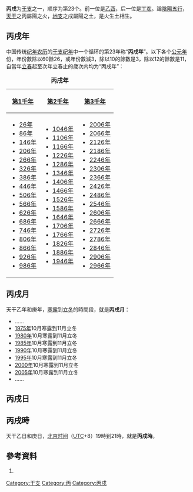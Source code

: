 {{Ganzhi-1}}

'''丙戌'''为[[干支|干支]]之一，顺序为第23个。前一位是[[乙酉|乙酉]]，后一位是[[丁亥|丁亥]]。論[[陰陽|陰陽]][[五行|五行]]，[[天干|天干]]之丙屬陽之火，[[地支|地支]]之戌屬陽之土，是火生土相生。

== 丙戌年 ==
中国传统[[纪年|纪年]][[农历|农历]]的[[干支纪年|干支纪年]]中一个循环的第23年称“'''丙戌年'''”。以下各个[[公元|公元]][[年|年]]份，年份數除以60餘26，或年份數減3，除以10的餘數是3，除以12的餘數是11，自當年[[立春|立春]]起至次年立春止的歲次内均为“丙戌年”：

{| class="wikitable"
|+'''丙戌年'''
|-
![[第1千年|第1千年]]!![[第2千年|第2千年]]!![[第3千年|第3千年]]
|-
|
*[[26年|26年]]
*[[86年|86年]]
*[[146年|146年]]
*[[206年|206年]]
*[[266年|266年]]
*[[326年|326年]]
*[[386年|386年]]
*[[446年|446年]]
*[[506年|506年]]
*[[566年|566年]]
*[[626年|626年]]
*[[686年|686年]]
*[[746年|746年]]
*[[806年|806年]]
*[[866年|866年]]
*[[926年|926年]]
*[[986年|986年]]
|
*[[1046年|1046年]]
*[[1106年|1106年]]
*[[1166年|1166年]]
*[[1226年|1226年]]
*[[1286年|1286年]]
*[[1346年|1346年]]
*[[1406年|1406年]]
*[[1466年|1466年]]
*[[1526年|1526年]]
*[[1586年|1586年]]
*[[1646年|1646年]]
*[[1706年|1706年]]
*[[1766年|1766年]]
*[[1826年|1826年]]
*[[1886年|1886年]]
*[[1946年|1946年]]
|
*[[2006年|2006年]]
*[[2066年|2066年]]
*[[2126年|2126年]]
*[[2186年|2186年]]
*[[2246年|2246年]]
*[[2306年|2306年]]
*[[2366年|2366年]]
*[[2426年|2426年]]
*[[2486年|2486年]]
*[[2546年|2546年]]
*[[2606年|2606年]]
*[[2666年|2666年]]
*[[2726年|2726年]]
*[[2786年|2786年]]
*[[2846年|2846年]]
*[[2906年|2906年]]
*[[2966年|2966年]]
|}

== 丙戌月 ==
天干乙年和庚年，[[寒露|寒露]]到[[立冬|立冬]]的時間段，就是'''丙戌月'''：

*……
*[[1975年|1975年]]10月寒露到11月立冬
*[[1980年|1980年]]10月寒露到11月立冬
*[[1985年|1985年]]10月寒露到11月立冬
*[[1990年|1990年]]10月寒露到11月立冬
*[[1995年|1995年]]10月寒露到11月立冬
*[[2000年|2000年]]10月寒露到11月立冬
*[[2005年|2005年]]10月寒露到11月立冬
*……

== 丙戌日 ==
{{平年干支紀日	
|J101=	37年、117年、197年、277年、357年、437年、517年、597年、677年、757年、837年、917年、997年、1077年、1157年、1237年、1317年、1397年、1477年、1557年、……
|J102=	14年、94年、174年、254年、334年、414年、494年、574年、654年、734年、814年、894年、974年、1054年、1134年、1214年、1294年、1374年、1454年、1534年、1614年、……
|J103=	71年、151年、231年、311年、391年、471年、551年、631年、711年、791年、871年、951年、1031年、1111年、1191年、1271年、1351年、1431年、1511年、1591年、……
|J104=	25年、105年、185年、265年、345年、425年、505年、585年、665年、745年、825年、905年、985年、1065年、1145年、1225年、1305年、1385年、1465年、1545年、……
|J105=	82年、162年、242年、322年、402年、482年、562年、642年、722年、802年、882年、962年、1042年、1122年、1202年、1282年、1362年、1442年、1522年、1602年、……
|J106=	59年、139年、219年、299年、379年、459年、539年、619年、699年、779年、859年、939年、1019年、1099年、1179年、1259年、1339年、1419年、1499年、1579年、……
|J107=	13年、93年、173年、253年、333年、413年、493年、573年、653年、733年、813年、893年、973年、1053年、1133年、1213年、1293年、1373年、1453年、1533年、1613年、……
|J108=	70年、150年、230年、310年、390年、470年、550年、630年、710年、790年、870年、950年、1030年、1110年、1190年、1270年、1350年、1430年、1510年、1590年、……
|J109=	47年、127年、207年、287年、367年、447年、527年、607年、687年、767年、847年、927年、1007年、1087年、1167年、1247年、1327年、1407年、1487年、1567年、……
|J110=	81年、161年、241年、321年、401年、481年、561年、641年、721年、801年、881年、961年、1041年、1121年、1201年、1281年、1361年、1441年、1521年、1601年、……
|J111=	58年、138年、218年、298年、378年、458年、538年、618年、698年、778年、858年、938年、1018年、1098年、1178年、1258年、1338年、1418年、1498年、1578年、……
|J112=	35年、115年、195年、275年、355年、435年、515年、595年、675年、755年、835年、915年、995年、1075年、1155年、1235年、1315年、1395年、1475年、1555年、……
|J113=	69年、149年、229年、309年、389年、469年、549年、629年、709年、789年、869年、949年、1029年、1109年、1189年、1269年、1349年、1429年、1509年、1589年、……
|J114=	46年、126年、206年、286年、366年、446年、526年、606年、686年、766年、846年、926年、1006年、1086年、1166年、1246年、1326年、1406年、1486年、1566年、……
|J115=	23年、103年、183年、263年、343年、423年、503年、583年、663年、743年、823年、903年、983年、1063年、1143年、1223年、1303年、1383年、1463年、1543年、1623年、……
|J116=	57年、137年、217年、297年、377年、457年、537年、617年、697年、777年、857年、937年、1017年、1097年、1177年、1257年、1337年、1417年、1497年、1577年、……
|J117=	34年、114年、194年、274年、354年、434年、514年、594年、674年、754年、834年、914年、994年、1074年、1154年、1234年、1314年、1394年、1474年、1554年、……
|J118=	11年、91年、171年、251年、331年、411年、491年、571年、651年、731年、811年、891年、971年、1051年、1131年、1211年、1291年、1371年、1451年、1531年、1611年、……
|J119=	45年、125年、205年、285年、365年、445年、525年、605年、685年、765年、845年、925年、1005年、1085年、1165年、1245年、1325年、1405年、1485年、1565年、……
|J120=	22年、102年、182年、262年、342年、422年、502年、582年、662年、742年、822年、902年、982年、1062年、1142年、1222年、1302年、1382年、1462年、1542年、1622年、……
|J121=	79年、159年、239年、319年、399年、479年、559年、639年、719年、799年、879年、959年、1039年、1119年、1199年、1279年、1359年、1439年、1519年、1599年、……
|J122=	33年、113年、193年、273年、353年、433年、513年、593年、673年、753年、833年、913年、993年、1073年、1153年、1233年、1313年、1393年、1473年、1553年、……
|J123=	10年、90年、170年、250年、330年、410年、490年、570年、650年、730年、810年、890年、970年、1050年、1130年、1210年、1290年、1370年、1450年、1530年、1610年、……
|J124=	67年、147年、227年、307年、387年、467年、547年、627年、707年、787年、867年、947年、1027年、1107年、1187年、1267年、1347年、1427年、1507年、1587年、……
|J125=	21年、101年、181年、261年、341年、421年、501年、581年、661年、741年、821年、901年、981年、1061年、1141年、1221年、1301年、1381年、1461年、1541年、1621年、……
|J126=	78年、158年、238年、318年、398年、478年、558年、638年、718年、798年、878年、958年、1038年、1118年、1198年、1278年、1358年、1438年、1518年、1598年、……
|J127=	55年、135年、215年、295年、375年、455年、535年、615年、695年、775年、855年、935年、1015年、1095年、1175年、1255年、1335年、1415年、1495年、1575年、……
|J128=	9年、89年、169年、249年、329年、409年、489年、569年、649年、729年、809年、889年、969年、1049年、1129年、1209年、1289年、1369年、1449年、1529年、1609年、……
|J129=	66年、146年、226年、306年、386年、466年、546年、626年、706年、786年、866年、946年、1026年、1106年、1186年、1266年、1346年、1426年、1506年、1586年、……
|J130=	43年、123年、203年、283年、363年、443年、523年、603年、683年、763年、843年、923年、1003年、1083年、1163年、1243年、1323年、1403年、1483年、1563年、……
|J131=	77年、157年、237年、317年、397年、477年、557年、637年、717年、797年、877年、957年、1037年、1117年、1197年、1277年、1357年、1437年、1517年、1597年、……
|J201=	54年、134年、214年、294年、374年、454年、534年、614年、694年、774年、854年、934年、1014年、1094年、1174年、1254年、1334年、1414年、1494年、1574年、……
|J202=	31年、111年、191年、271年、351年、431年、511年、591年、671年、751年、831年、911年、991年、1071年、1151年、1231年、1311年、1391年、1471年、1551年、……
|J203=	65年、145年、225年、305年、385年、465年、545年、625年、705年、785年、865年、945年、1025年、1105年、1185年、1265年、1345年、1425年、1505年、1585年、……
|J204=	42年、122年、202年、282年、362年、442年、522年、602年、682年、762年、842年、922年、1002年、1082年、1162年、1242年、1322年、1402年、1482年、1562年、……
|J205=	19年、99年、179年、259年、339年、419年、499年、579年、659年、739年、819年、899年、979年、1059年、1139年、1219年、1299年、1379年、1459年、1539年、1619年、……
|J206=	53年、133年、213年、293年、373年、453年、533年、613年、693年、773年、853年、933年、1013年、1093年、1173年、1253年、1333年、1413年、1493年、1573年、……
|J207=	30年、110年、190年、270年、350年、430年、510年、590年、670年、750年、830年、910年、990年、1070年、1150年、1230年、1310年、1390年、1470年、1550年、……
|J208=	7年、87年、167年、247年、327年、407年、487年、567年、647年、727年、807年、887年、967年、1047年、1127年、1207年、1287年、1367年、1447年、1527年、1607年、……
|J209=	41年、121年、201年、281年、361年、441年、521年、601年、681年、761年、841年、921年、1001年、1081年、1161年、1241年、1321年、1401年、1481年、1561年、……
|J210=	18年、98年、178年、258年、338年、418年、498年、578年、658年、738年、818年、898年、978年、1058年、1138年、1218年、1298年、1378年、1458年、1538年、1618年、……
|J211=	75年、155年、235年、315年、395年、475年、555年、635年、715年、795年、875年、955年、1035年、1115年、1195年、1275年、1355年、1435年、1515年、1595年、……
|J212=	29年、109年、189年、269年、349年、429年、509年、589年、669年、749年、829年、909年、989年、1069年、1149年、1229年、1309年、1389年、1469年、1549年、……
|J213=	6年、86年、166年、246年、326年、406年、486年、566年、646年、726年、806年、886年、966年、1046年、1126年、1206年、1286年、1366年、1446年、1526年、1606年、……
|J214=	63年、143年、223年、303年、383年、463年、543年、623年、703年、783年、863年、943年、1023年、1103年、1183年、1263年、1343年、1423年、1503年、1583年、……
|J215=	17年、97年、177年、257年、337年、417年、497年、577年、657年、737年、817年、897年、977年、1057年、1137年、1217年、1297年、1377年、1457年、1537年、1617年、……
|J216=	74年、154年、234年、314年、394年、474年、554年、634年、714年、794年、874年、954年、1034年、1114年、1194年、1274年、1354年、1434年、1514年、1594年、……
|J217=	51年、131年、211年、291年、371年、451年、531年、611年、691年、771年、851年、931年、1011年、1091年、1171年、1251年、1331年、1411年、1491年、1571年、……
|J218=	5年、85年、165年、245年、325年、405年、485年、565年、645年、725年、805年、885年、965年、1045年、1125年、1205年、1285年、1365年、1445年、1525年、1605年、……
|J219=	62年、142年、222年、302年、382年、462年、542年、622年、702年、782年、862年、942年、1022年、1102年、1182年、1262年、1342年、1422年、1502年、1582年、……
|J220=	39年、119年、199年、279年、359年、439年、519年、599年、679年、759年、839年、919年、999年、1079年、1159年、1239年、1319年、1399年、1479年、1559年、……
|J221=	73年、153年、233年、313年、393年、473年、553年、633年、713年、793年、873年、953年、1033年、1113年、1193年、1273年、1353年、1433年、1513年、1593年、……
|J222=	50年、130年、210年、290年、370年、450年、530年、610年、690年、770年、850年、930年、1010年、1090年、1170年、1250年、1330年、1410年、1490年、1570年、……
|J223=	27年、107年、187年、267年、347年、427年、507年、587年、667年、747年、827年、907年、987年、1067年、1147年、1227年、1307年、1387年、1467年、1547年、……
|J224=	61年、141年、221年、301年、381年、461年、541年、621年、701年、781年、861年、941年、1021年、1101年、1181年、1261年、1341年、1421年、1501年、1581年、……
|J225=	38年、118年、198年、278年、358年、438年、518年、598年、678年、758年、838年、918年、998年、1078年、1158年、1238年、1318年、1398年、1478年、1558年、……
|J226=	15年、95年、175年、255年、335年、415年、495年、575年、655年、735年、815年、895年、975年、1055年、1135年、1215年、1295年、1375年、1455年、1535年、1615年、……
|J227=	49年、129年、209年、289年、369年、449年、529年、609年、689年、769年、849年、929年、1009年、1089年、1169年、1249年、1329年、1409年、1489年、1569年、……
|J228=	26年、106年、186年、266年、346年、426年、506年、586年、666年、746年、826年、906年、986年、1066年、1146年、1226年、1306年、1386年、1466年、1546年、……
|J301=	83年、163年、243年、323年、403年、483年、563年、643年、723年、803年、883年、963年、1043年、1123年、1203年、1283年、1363年、1443年、1523年、1603年、……
|G101=	1639年、1742年、1845年、1971年、2051年
|G102=	1593年、1673年、1719年、1799年、1822年、1925年、2005年、2085年
|G103=	1650年、1753年、1879年、1902年、1982年、2062年
|G104=	1627年、1730年、1833年、1959年、2039年
|G105=	1661年、1707年、1787年、1810年、1890年、1913年、1993年、2073年
|G106=	1638年、1741年、1867年、1970年、2050年
|G107=	1615年、1695年、1718年、1798年、1821年、1947年、2027年
|G108=	1649年、1775年、1878年、1901年、1981年、2061年
|G109=	1626年、1729年、1855年、1958年、2038年
|G110=	1603年、1683年、1706年、1786年、1809年、1889年、1935年、2015年、2095年
|G111=	1637年、1763年、1866年、1969年、2049年
|G112=	1614年、1694年、1717年、1797年、1843年、1946年、2026年
|G113=	1591年、1671年、1774年、1877年、1900年、1923年、2003年、2083年
|G114=	1625年、1751年、1854年、1957年、2037年
|G115=	1602年、1682年、1705年、1785年、1831年、1934年、2014年、2094年
|G116=	1659年、1762年、1865年、1911年、1991年、2071年
|G117=	1613年、1693年、1739年、1842年、1945年、2025年
|G118=	1590年、1670年、1773年、1819年、1899年、1922年、2002年、2082年
|G119=	1647年、1750年、1853年、1979年、2059年
|G120=	1601年、1681年、1727年、1830年、1933年、2013年、2093年
|G121=	1658年、1761年、1807年、1887年、1910年、1990年、2070年
|G122=	1635年、1738年、1841年、1967年、2047年
|G123=	1589年、1669年、1715年、1795年、1818年、1898年、1921年、2001年、2081年
|G124=	1646年、1749年、1875年、1978年、2058年
|G125=	1623年、1726年、1829年、1955年、2035年
|G126=	1657年、1703年、1783年、1806年、1886年、1909年、1989年、2069年
|G127=	1634年、1737年、1863年、1966年、2046年
|G128=	1611年、1691年、1714年、1794年、1817年、1897年、1943年、2023年
|G129=	1645年、1771年、1874年、1977年、2057年
|G130=	1622年、1725年、1851年、1954年、2034年
|G131=	1599年、1679年、1702年、1782年、1805年、1885年、1931年、2011年、2091年
|G201=	1633年、1759年、1862年、1965年、2045年
|G202=	1610年、1690年、1713年、1793年、1839年、1942年、2022年
|G203=	1587年、1667年、1770年、1873年、1919年、1999年、2079年
|G204=	1621年、1747年、1850年、1953年、2033年
|G205=	1598年、1678年、1701年、1781年、1827年、1930年、2010年、2090年
|G206=	1655年、1758年、1861年、1907年、1987年、2067年
|G207=	1609年、1689年、1735年、1838年、1941年、2021年
|G208=	1586年、1666年、1769年、1815年、1895年、1918年、1998年、2078年
|G209=	1643年、1746年、1849年、1975年、2055年
|G210=	1597年、1677年、1700年、1723年、1826年、1929年、2009年、2089年
|G211=	1654年、1757年、1803年、1883年、1906年、1986年、2066年
|G212=	1631年、1734年、1837年、1963年、2043年
|G213=	1585年、1665年、1711年、1791年、1814年、1894年、1917年、1997年、2077年、2100年
|G214=	1642年、1745年、1871年、1974年、2054年
|G215=	1619年、1699年、1722年、1825年、1951年、2031年
|G216=	1653年、1779年、1802年、1882年、1905年、1985年、2065年
|G217=	1630年、1733年、1859年、1962年、2042年
|G218=	1607年、1687年、1710年、1790年、1813年、1893年、1939年、2019年、2099年
|G219=	1641年、1767年、1870年、1973年、2053年
|G220=	1618年、1698年、1721年、1847年、1950年、2030年
|G221=	1595年、1675年、1778年、1801年、1881年、1927年、2007年、2087年
|G222=	1629年、1755年、1858年、1961年、2041年
|G223=	1606年、1686年、1709年、1789年、1835年、1938年、2018年、2098年
|G224=	1583年、1663年、1766年、1869年、1915年、1995年、2075年
|G225=	1617年、1697年、1743年、1846年、1949年、2029年
|G226=	1594年、1674年、1777年、1800年、1823年、1926年、2006年、2086年
|G227=	1651年、1754年、1857年、1903年、1983年、2063年
|G228=	1605年、1685年、1731年、1834年、1937年、2017年、2097年
|G301=	1582年、1662年、1765年、1811年、1891年、1914年、1994年、2074年
}}	
	
{{閏年干支紀日	
|J101=	60年、140年、220年、300年、380年、460年、540年、620年、700年、780年、860年、940年、1020年、1100年、1180年、1260年、1340年、1420年、1500年、1580年、……
|J102=	無
|J103=	無
|J104=	48年、128年、208年、288年、368年、448年、528年、608年、688年、768年、848年、928年、1008年、1088年、1168年、1248年、1328年、1408年、1488年、1568年、……
|J105=	無
|J106=	無
|J107=	36年、116年、196年、276年、356年、436年、516年、596年、676年、756年、836年、916年、996年、1076年、1156年、1236年、1316年、1396年、1476年、1556年、……
|J108=	無
|J109=	無
|J110=	24年、104年、184年、264年、344年、424年、504年、584年、664年、744年、824年、904年、984年、1064年、1144年、1224年、1304年、1384年、1464年、1544年、……
|J111=	無
|J112=	無
|J113=	12年、92年、172年、252年、332年、412年、492年、572年、652年、732年、812年、892年、972年、1052年、1132年、1212年、1292年、1372年、1452年、1532年、……
|J114=	無
|J115=	無
|J116=	80年、160年、240年、320年、400年、480年、560年、640年、720年、800年、880年、960年、1040年、1120年、1200年、1280年、1360年、1440年、1520年、1600年、……
|J117=	無
|J118=	無
|J119=	68年、148年、228年、308年、388年、468年、548年、628年、708年、788年、868年、948年、1028年、1108年、1188年、1268年、1348年、1428年、1508年、1588年、……
|J120=	無
|J121=	無
|J122=	56年、136年、216年、296年、376年、456年、536年、616年、696年、776年、856年、936年、1016年、1096年、1176年、1256年、1336年、1416年、1496年、1576年、……
|J123=	無
|J124=	無
|J125=	44年、124年、204年、284年、364年、444年、524年、604年、684年、764年、844年、924年、1004年、1084年、1164年、1244年、1324年、1404年、1484年、1564年、……
|J126=	無
|J127=	無
|J128=	32年、112年、192年、272年、352年、432年、512年、592年、672年、752年、832年、912年、992年、1072年、1152年、1232年、1312年、1392年、1472年、1552年、……
|J129=	無
|J130=	無
|J131=	20年、100年、180年、260年、340年、420年、500年、580年、660年、740年、820年、900年、980年、1060年、1140年、1220年、1300年、1380年、1460年、1540年、……
|J201=	無
|J202=	無
|J203=	8年、88年、168年、248年、328年、408年、488年、568年、648年、728年、808年、888年、968年、1048年、1128年、1208年、1288年、1368年、1448年、1528年、……
|J204=	無
|J205=	無
|J206=	76年、156年、236年、316年、396年、476年、556年、636年、716年、796年、876年、956年、1036年、1116年、1196年、1276年、1356年、1436年、1516年、1596年、……
|J207=	無
|J208=	無
|J209=	64年、144年、224年、304年、384年、464年、544年、624年、704年、784年、864年、944年、1024年、1104年、1184年、1264年、1344年、1424年、1504年、1584年、……
|J210=	無
|J211=	無
|J212=	52年、132年、212年、292年、372年、452年、532年、612年、692年、772年、852年、932年、1012年、1092年、1172年、1252年、1332年、1412年、1492年、1572年、……
|J213=	無
|J214=	無
|J215=	40年、120年、200年、280年、360年、440年、520年、600年、680年、760年、840年、920年、1000年、1080年、1160年、1240年、1320年、1400年、1480年、1560年、……
|J216=	無
|J217=	無
|J218=	28年、108年、188年、268年、348年、428年、508年、588年、668年、748年、828年、908年、988年、1068年、1148年、1228年、1308年、1388年、1468年、1548年、……
|J219=	無
|J220=	無
|J221=	16年、96年、176年、256年、336年、416年、496年、576年、656年、736年、816年、896年、976年、1056年、1136年、1216年、1296年、1376年、1456年、1536年、……
|J222=	無
|J223=	無
|J224=	84年、164年、244年、324年、404年、484年、564年、644年、724年、804年、884年、964年、1044年、1124年、1204年、1284年、1364年、1444年、1524年、1604年、……
|J225=	無
|J226=	無
|J227=	72年、152年、232年、312年、392年、472年、552年、632年、712年、792年、872年、952年、1032年、1112年、1192年、1272年、1352年、1432年、1512年、1592年、……
|J228=	無
|J229=	無
|G101=	1868年
|G102=	1616年、1696年、1948年、2028年
|G103=	1776年
|G104=	1856年
|G105=	1604年、1684年、1936年、2016年、2096年
|G106=	1764年
|G107=	1844年
|G108=	1592年、1672年、1924年、2004年、2084年
|G109=	1752年
|G110=	1832年
|G111=	1660年、1912年、1992年、2072年
|G112=	1740年
|G113=	1820年
|G114=	1648年、1980年、2060年
|G115=	1728年
|G116=	1808年、1888年、2068年
|G117=	1636年、1968年、2048年
|G118=	1716年、1796年
|G119=	1876年
|G120=	1624年、1956年、2036年
|G121=	1704年、1784年
|G122=	1864年
|G123=	1612年、1692年、1944年、2024年
|G124=	1772年
|G125=	1852年
|G126=	1600年、1680年、1932年、2012年、2092年
|G127=	1760年
|G128=	1840年
|G129=	1588年、1668年、1920年、2000年、2080年
|G130=	1748年
|G131=	1828年
|G201=	1656年、1908年、1988年、2068年
|G202=	1736年
|G203=	1816年、1896年
|G204=	1644年、1976年、2056年
|G205=	1724年
|G206=	1804年、1884年、2064年
|G207=	1632年、1964年、2044年
|G208=	1712年、1792年
|G209=	1872年
|G210=	1620年、1952年、2032年
|G211=	1780年
|G212=	1860年
|G213=	1608年、1688年、1940年、2020年
|G214=	1768年
|G215=	1848年
|G216=	1596年、1676年、1928年、2008年、2088年
|G217=	1756年
|G218=	1836年
|G219=	1584年、1664年、1916年、1996年、2076年
|G220=	1744年
|G221=	1824年
|G222=	1652年、1904年、1984年、2064年
|G223=	1732年
|G224=	1812年、1892年、2072年
|G225=	1640年、1972年、2052年
|G226=	1720年
|G227=	1880年
|G228=	1628年、1960年、2040年
|G229=	1708年、1788年
}}	

== 丙戌時 ==
天干乙日和庚日，[[北京时间|北京时间]]（[[协调世界时|UTC]]+8）19時到21時，就是'''丙戌時'''。

==參考資料==
#{{中西曆轉換}}

[[Category:干支|Category:干支]]
[[Category:丙|Category:丙]]
[[Category:丙戌|Category:丙戌]]